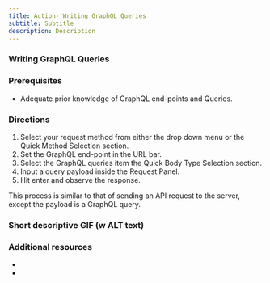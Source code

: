 ```yaml
---
title: Action- Writing GraphQL Queries 
subtitle: Subtitle
description: Description
---
```



### Writing GraphQL Queries 

### Prerequisites

-  Adequate prior knowledge of GraphQL end-points and Queries.

### Directions

1. Select your request method from either the drop down menu or the Quick Method Selection section.
2. Set the GraphQL end-point in the URL bar.
3. Select the GraphQL queries item the Quick Body Type Selection section.
4. Input a query payload inside the Request Panel.
5. Hit enter and observe the response.

This process is similar to that of sending an API request to the server, except the payload is a GraphQL query.

### Short descriptive GIF (w ALT text)

### Additional resources

- 
-